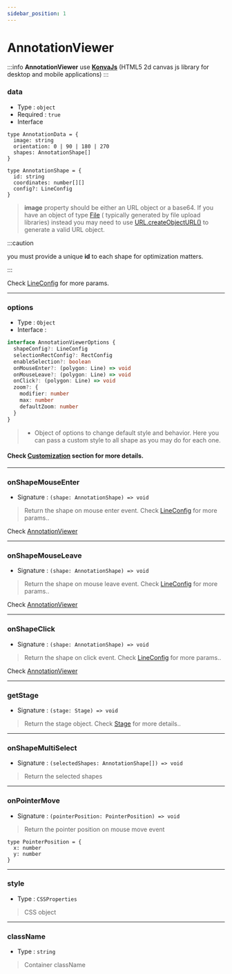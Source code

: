 ```yaml
---
sidebar_position: 1
---
```


# AnnotationViewer

:::info
**AnnotationViewer** use **[KonvaJs](https://konvajs.org)** (HTML5 2d canvas js library for desktop and mobile applications)
:::

### data

- Type : `object`
- Required : `true`
- Interface

```tsx
type AnnotationData = {
  image: string
  orientation: 0 | 90 | 180 | 270
  shapes: AnnotationShape[]
}

type AnnotationShape = {
  id: string
  coordinates: number[][]
  config?: LineConfig
}
```

> **image** property should be either an URL object or a base64. If you have an object of type [File](https://developer.mozilla.org/fr/docs/Web/API/File) ( typically generated by file upload libraries) instead you may need to use [URL.createObjectURL()](https://developer.mozilla.org/fr/docs/Web/API/URL/createObjectURL) to generate a valid URL object.

:::caution

you must provide a unique **id** to each shape for optimization matters.

:::

Check [LineConfig](https://konvajs.org/api/Konva.Line.html#main) for more params.

---

### options

- Type : `Object`
- Interface :

```ts
interface AnnotationViewerOptions {
  shapeConfig?: LineConfig
  selectionRectConfig?: RectConfig
  enableSelection?: boolean
  onMouseEnter?: (polygon: Line) => void
  onMouseLeave?: (polygon: Line) => void
  onClick?: (polygon: Line) => void
  zoom?: {
    modifier: number
    max: number
    defaultZoom: number
  }
}
```

> - Object of options to change default style and behavior. Here you can pass a custom style to all shape as you may do for each one.

#### Check [Customization](/docs/customization) section for more details.

---

### onShapeMouseEnter

- Signature : `(shape: AnnotationShape) => void`

> Return the shape on mouse enter event. Check [LineConfig](https://konvajs.org/api/Konva.Line.html#main) for more params..

Check [AnnotationViewer](/docs/API/annotation-viewer-api#data)

---

### onShapeMouseLeave

- Signature : `(shape: AnnotationShape) => void`

> Return the shape on mouse leave event. Check [LineConfig](https://konvajs.org/api/Konva.Line.html#main) for more params..

Check [AnnotationViewer](/docs/API/annotation-viewer-api#data)

---

### onShapeClick

- Signature : `(shape: AnnotationShape) => void`

> Return the shape on click event. Check [LineConfig](https://konvajs.org/api/Konva.Line.html#main) for more params..

Check [AnnotationViewer](/docs/API/annotation-viewer-api#data)

---

### getStage

- Signature : `(stage: Stage) => void`

> Return the stage object. Check [Stage](https://konvajs.org/api/Konva.Stage.html#Stage) for more details..

---

### onShapeMultiSelect

- Signature : `(selectedShapes: AnnotationShape[]) => void`

> Return the selected shapes

---

### onPointerMove

- Signature : `(pointerPosition: PointerPosition) => void`

> Return the pointer position on mouse move event

```tsx
type PointerPosition = {
  x: number
  y: number
}
```

---

### style

- Type : `CSSProperties`

> CSS object

---

### className

- Type : `string`

> Container className
